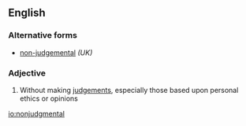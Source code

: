 ==English==

===Alternative forms===
* [[non-judgemental]] ''(UK)''

===Adjective===
{{en-adj}}

# Without making [[judgement]]s, especially those based upon personal ethics or opinions

[[io:nonjudgmental]]